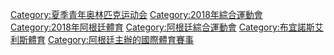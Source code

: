 {{Commonscat|2018 Summer Youth Olympics}}
{{catmore}}

[[Category:夏季青年奥林匹克运动会|Category:夏季青年奥林匹克运动会]]
[[Category:2018年綜合運動會|Category:2018年綜合運動會]]
[[Category:2018年阿根廷體育|Category:2018年阿根廷體育]]
[[Category:阿根廷綜合運動會|Category:阿根廷綜合運動會]]
[[Category:布宜諾斯艾利斯體育|Category:布宜諾斯艾利斯體育]]
[[Category:阿根廷主辦的國際體育賽事|Category:阿根廷主辦的國際體育賽事]]